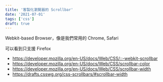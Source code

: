 ```yaml
---
title: '客製化瀏覽器的 Scrollbar'
date: '2021-07-01'
tags: ['css']
draft: true
---
```


Webkit-based Browser，像是我們常用的 Chrome, Safari

可以看到只支援 Firefox

- https://developer.mozilla.org/en-US/docs/Web/CSS/::-webkit-scrollbar
- https://developer.mozilla.org/en-US/docs/Web/CSS/scrollbar-color
- https://developer.mozilla.org/en-US/docs/Web/CSS/scrollbar-width
- https://drafts.csswg.org/css-scrollbars/#scrollbar-width